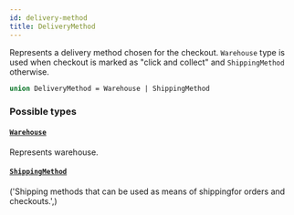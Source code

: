 ```yaml
---
id: delivery-method
title: DeliveryMethod
---
```


Represents a delivery method chosen for the checkout. `Warehouse` type is used when checkout is marked as "click and collect" and `ShippingMethod` otherwise.

```graphql
union DeliveryMethod = Warehouse | ShippingMethod
```

### Possible types

#### [`Warehouse`](../../../developer/api-reference/objects/warehouse)

Represents warehouse.

#### [`ShippingMethod`](../../../developer/api-reference/objects/shipping-method)

('Shipping methods that can be used as means of shippingfor orders and checkouts.',)
